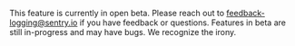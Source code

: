 <Alert>

This feature is currently in open beta. Please reach out to [feedback-logging@sentry.io](mailto:feedback-logging@sentry.io) if you have feedback or questions. Features in beta are still in-progress and may have bugs. We recognize the irony.

</Alert>
